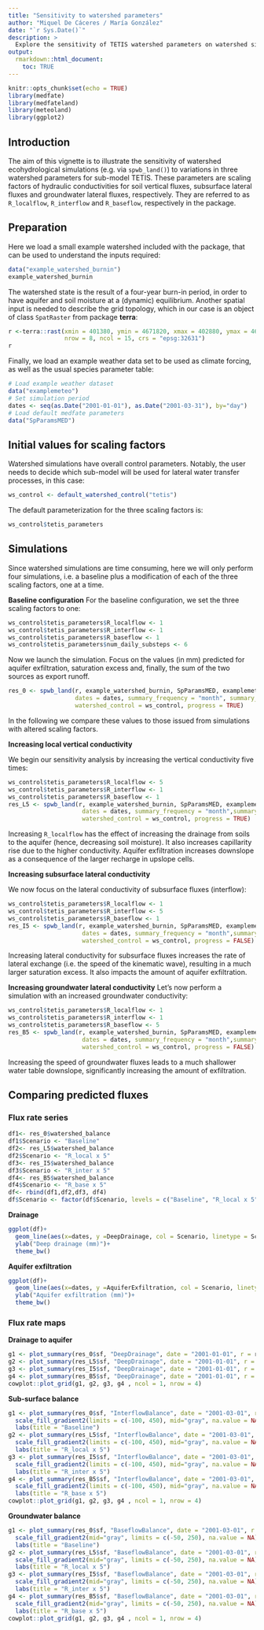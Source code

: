 ```yaml
---
title: "Sensitivity to watershed parameters"
author: "Miquel De Cáceres / María González"
date: "`r Sys.Date()`"
description: >
  Explore the sensitivity of TETIS watershed parameters on watershed simulation outputs
output: 
  rmarkdown::html_document:
    toc: TRUE
---
```


```r
knitr::opts_chunk$set(echo = TRUE)
library(medfate)
library(medfateland)
library(meteoland)
library(ggplot2)
```

## Introduction

The aim of this vignette is to illustrate the sensitivity of watershed ecohydrological simulations (e.g. via `spwb_land()`) to variations in three watershed parameters for sub-model TETIS. These parameters are scaling factors of hydraulic conductivities for soil vertical fluxes, subsurface lateral fluxes and groundwater lateral fluxes, respectively. They are referred to as `R_localflow`, `R_interflow` and `R_baseflow`, respectively in the package.

## Preparation

Here we load a small example watershed included with the package, that can be used to understand the inputs required:

```r
data("example_watershed_burnin")
example_watershed_burnin
```

The watershed state is the result of a four-year burn-in period, in order to have aquifer and soil moisture at a (dynamic) equilibrium. Another spatial input is needed to describe the grid topology, which in our case is an object of class `SpatRaster` from package **terra**:

```r
r <-terra::rast(xmin = 401380, ymin = 4671820, xmax = 402880, ymax = 4672620, 
                nrow = 8, ncol = 15, crs = "epsg:32631")
r
```

Finally, we load an example weather data set to be used as climate forcing, as well as the usual species parameter table:
```r
# Load example weather dataset
data("examplemeteo")
# Set simulation period
dates <- seq(as.Date("2001-01-01"), as.Date("2001-03-31"), by="day")
# Load default medfate parameters
data("SpParamsMED")
```

## Initial values for scaling factors

Watershed simulations have overall control parameters. Notably, the user needs to decide which sub-model will be used for lateral water transfer processes, in this case:

```r
ws_control <- default_watershed_control("tetis")
```

The default parameterization for the three scaling factors is:
```r
ws_control$tetis_parameters
```

## Simulations
Since watershed simulations are time consuming, here we will only perform four simulations, i.e. a baseline plus a modification of each of the three scaling factors, one at a time.

**Baseline configuration**
For the baseline configuration, we set the three scaling factors to one:
```r
ws_control$tetis_parameters$R_localflow <- 1
ws_control$tetis_parameters$R_interflow <- 1
ws_control$tetis_parameters$R_baseflow <- 1
ws_control$tetis_parameters$num_daily_substeps <- 6
```

Now we launch the simulation. Focus on the values (in mm) predicted for aquifer exfiltration, saturation excess and, finally, the sum of the two sources as export runoff. 
```r
res_0 <- spwb_land(r, example_watershed_burnin, SpParamsMED, examplemeteo, 
                   dates = dates, summary_frequency = "month", summary_blocks = "WaterBalance",
                   watershed_control = ws_control, progress = TRUE)
```

In the following we compare these values to those issued from simulations with altered scaling factors.

**Increasing local vertical conductivity**

We begin our sensitivity analysis by increasing the vertical conductivity five times:

```r
ws_control$tetis_parameters$R_localflow <- 5
ws_control$tetis_parameters$R_interflow <- 1
ws_control$tetis_parameters$R_baseflow <- 1
res_L5 <- spwb_land(r, example_watershed_burnin, SpParamsMED, examplemeteo, 
                     dates = dates, summary_frequency = "month",summary_blocks = "WaterBalance",
                     watershed_control = ws_control, progress = TRUE)
```

Increasing `R_localflow` has the effect of increasing the drainage from soils to the aquifer (hence, decreasing soil moisture). It also increases capillarity rise due to the higher conductivity. Aquifer exfiltration increases downslope as a consequence of the larger recharge in upslope cells. 

**Increasing subsurface lateral conductivity**

We now focus on the lateral conductivity of subsurface fluxes (interflow):

```r
ws_control$tetis_parameters$R_localflow <- 1
ws_control$tetis_parameters$R_interflow <- 5
ws_control$tetis_parameters$R_baseflow <- 1
res_I5 <- spwb_land(r, example_watershed_burnin, SpParamsMED, examplemeteo, 
                     dates = dates, summary_frequency = "month",summary_blocks = "WaterBalance",
                     watershed_control = ws_control, progress = FALSE)
```

Increasing lateral conductivity for subsurface fluxes increases the rate of lateral exchange (i.e. the speed of the kinematic wave), resulting in a much larger saturation excess. It also impacts the amount of aquifer exfiltration. 

**Increasing groundwater lateral conductivity**
Let's now perform a simulation with an increased groundwater conductivity:

```r
ws_control$tetis_parameters$R_localflow <- 1
ws_control$tetis_parameters$R_interflow <- 1
ws_control$tetis_parameters$R_baseflow <- 5
res_B5 <- spwb_land(r, example_watershed_burnin, SpParamsMED, examplemeteo, 
                     dates = dates, summary_frequency = "month",summary_blocks = "WaterBalance",
                     watershed_control = ws_control, progress = FALSE)
```

Increasing the speed of groundwater fluxes leads to a much shallower water table downslope, significantly increasing the amount of exfiltration.



## Comparing predicted fluxes

### Flux rate series
```r
df1<- res_0$watershed_balance
df1$Scenario <- "Baseline"
df2<- res_L5$watershed_balance
df2$Scenario <- "R_local x 5"
df3<- res_I5$watershed_balance
df3$Scenario <- "R_inter x 5"
df4<- res_B5$watershed_balance
df4$Scenario <- "R_base x 5"
df<- rbind(df1,df2,df3, df4)
df$Scenario <- factor(df$Scenario, levels = c("Baseline", "R_local x 5", "R_inter x 5", "R_base x 5"))
```

**Drainage**

```r
ggplot(df)+
  geom_line(aes(x=dates, y =DeepDrainage, col = Scenario, linetype = Scenario))+
  ylab("Deep drainage (mm)")+
  theme_bw()
```

**Aquifer exfiltration**

```r
ggplot(df)+
  geom_line(aes(x=dates, y =AquiferExfiltration, col = Scenario, linetype = Scenario))+
  ylab("Aquifer exfiltration (mm)")+
  theme_bw()
```


### Flux rate maps

**Drainage to aquifer**
```r
g1 <- plot_summary(res_0$sf, "DeepDrainage", date = "2001-01-01", r = r, limits = c(0, 100))+labs(title = "Baseline")
g2 <- plot_summary(res_L5$sf, "DeepDrainage", date = "2001-01-01", r = r, limits = c(0, 100))+labs(title = "R_local x 5")
g3 <- plot_summary(res_I5$sf, "DeepDrainage", date = "2001-01-01", r = r, limits = c(0, 100))+labs(title = "R_inter x 5")
g4 <- plot_summary(res_B5$sf, "DeepDrainage", date = "2001-01-01", r = r, limits = c(0, 100))+labs(title = "R_base x 5")
cowplot::plot_grid(g1, g2, g3, g4 , ncol = 1, nrow = 4)
```


**Sub-surface balance**
```r
g1 <- plot_summary(res_0$sf, "InterflowBalance", date = "2001-03-01", r = r)+
  scale_fill_gradient2(limits = c(-100, 450), mid="gray", na.value = NA)+
  labs(title = "Baseline")
g2 <- plot_summary(res_L5$sf, "InterflowBalance", date = "2001-03-01", r = r)+
  scale_fill_gradient2(limits = c(-100, 450), mid="gray", na.value = NA)+
  labs(title = "R_local x 5")
g3 <- plot_summary(res_I5$sf, "InterflowBalance", date = "2001-03-01", r = r)+
  scale_fill_gradient2(limits = c(-100, 450), mid="gray", na.value = NA)+
  labs(title = "R_inter x 5")
g4 <- plot_summary(res_B5$sf, "InterflowBalance", date = "2001-03-01", r = r)+
  scale_fill_gradient2(limits = c(-100, 450), mid="gray", na.value = NA)+
  labs(title = "R_base x 5")
cowplot::plot_grid(g1, g2, g3, g4 , ncol = 1, nrow = 4)
```

**Groundwater balance**
```r
g1 <- plot_summary(res_0$sf, "BaseflowBalance", date = "2001-03-01", r = r)+
  scale_fill_gradient2(mid="gray", limits = c(-50, 250), na.value = NA)+
  labs(title = "Baseline")
g2 <- plot_summary(res_L5$sf, "BaseflowBalance", date = "2001-03-01", r = r)+
  scale_fill_gradient2(mid="gray", limits = c(-50, 250), na.value = NA)+
  labs(title = "R_local x 5")
g3 <- plot_summary(res_I5$sf, "BaseflowBalance", date = "2001-03-01", r = r)+
  scale_fill_gradient2(mid="gray", limits = c(-50, 250), na.value = NA)+
  labs(title = "R_inter x 5")
g4 <- plot_summary(res_B5$sf, "BaseflowBalance", date = "2001-03-01", r = r)+
  scale_fill_gradient2(mid="gray", limits = c(-50, 250), na.value = NA)+
  labs(title = "R_base x 5")
cowplot::plot_grid(g1, g2, g3, g4 , ncol = 1, nrow = 4)
```